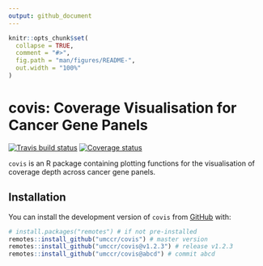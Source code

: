 ```yaml
---
output: github_document
---
```


```r
knitr::opts_chunk$set(
  collapse = TRUE,
  comment = "#>",
  fig.path = "man/figures/README-",
  out.width = "100%"
)
```

covis: Coverage Visualisation for Cancer Gene Panels
====================================================

[![Travis build status](https://travis-ci.org/umccr/covis.svg?branch=master)](https://travis-ci.org/umccr/covis)
[![Coverage status](https://codecov.io/gh/umccr/covis/branch/master/graph/badge.svg)](https://codecov.io/github/umccr/covis?branch=master)

`covis` is an R package containing plotting functions for the visualisation of
coverage depth across cancer gene panels.


## Installation

You can install the development version of `covis` from [GitHub](https://github.com/umccr/covis) with:

```r
# install.packages("remotes") # if not pre-installed
remotes::install_github("umccr/covis") # master version
remotes::install_github("umccr/covis@v1.2.3") # release v1.2.3
remotes::install_github("umccr/covis@abcd") # commit abcd
```
